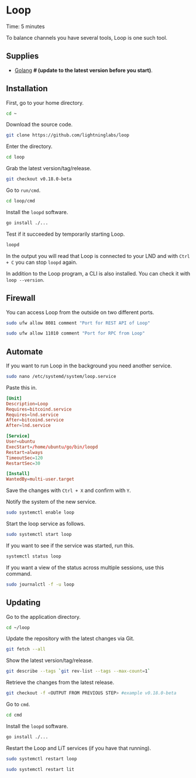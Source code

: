 
# Loop

<Callout emoji="&#x2139;">
	Time: 5 minutes
</Callout>

To balance channels you have several tools, Loop is one such tool.

## Supplies

* [Golang](/raspberry-pi/common-dependencies#golang) **# (update to the latest version before you start)**.

## Installation

First, go to your home directory.

```bash
cd ~
```

Download the source code.

```bash
git clone https://github.com/lightninglabs/loop
```

Enter the directory.

```bash
cd loop
```

Grab the latest version/tag/release.

```bash
git checkout v0.18.0-beta
```

Go to `run/cmd`.

```bash
cd loop/cmd
```

Install the `loopd` software.

```bash
go install ./...
```

Test if it succeeded by temporarily starting Loop.

```bash
loopd
```

In the output you will read that Loop is connected to your LND and with `Ctrl + C` you can stop `loopd` again.

In addition to the Loop program, a CLI is also installed. You can check it with `loop --version`.

## Firewall

You can access Loop from the outside on two different ports.

```bash
sudo ufw allow 8081 comment "Port for REST API of Loop"

sudo ufw allow 11010 comment "Port for RPC from Loop"
```

## Automate

If you want to run Loop in the background you need another service.

```bash
sudo nano /etc/systemd/system/loop.service
```

Paste this in.

```toml
[Unit]
Description=Loop
Requires=bitcoind.service
Requires=lnd.service
After=bitcoind.service
After=lnd.service

[Service]
User=ubuntu
ExecStart=/home/ubuntu/go/bin/loopd
Restart=always
TimeoutSec=120
RestartSec=30

[Install]
WantedBy=multi-user.target
```

Save the changes with `Ctrl + X` and confirm with `Y`.

Notify the system of the new service.

```bash
sudo systemctl enable loop
```

Start the loop service as follows.

```bash
sudo systemctl start loop
```

If you want to see if the service was started, run this.

```bash
systemctl status loop
```

If you want a view of the status across multiple sessions, use this command.

```bash
sudo journalctl -f -u loop
```

## Updating

Go to the application directory.

```bash
cd ~/loop
```

Update the repository with the latest changes via Git.

```bash
git fetch --all
```

Show the latest version/tag/release.

```bash
git describe --tags `git rev-list --tags --max-count=1`
```

Retrieve the changes from the latest release.

```bash
git checkout -f <OUTPUT FROM PREVIOUS STEP> #example v0.18.0-beta
```

Go to `cmd`.

```bash
cd cmd
```

Install the `loopd` software.

```bash
go install ./...
```

Restart the Loop and LiT services (if you have that running).

```bash
sudo systemctl restart loop

sudo systemctl restart lit
```
